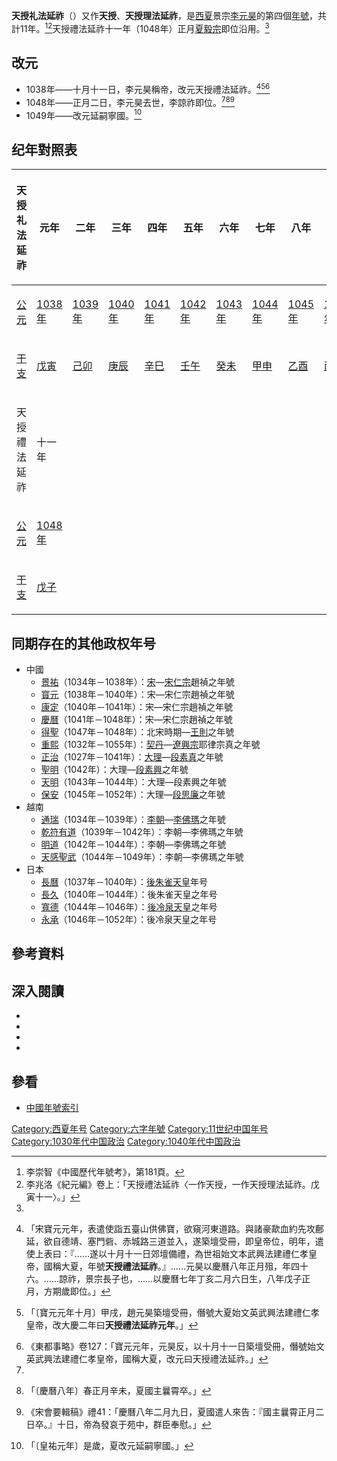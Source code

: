 {{Eranamebox|年号=天授礼法延祚
|起讫时间= 1038年十月－1048年
|政权= [[西夏|西夏]]
|帝王= 景宗[[李元昊|李元昊]]
|历时= 11年
|timeline= <timeline>
ImageSize  = width:200 height:50
PlotArea   = width:180 height:30 left:10 bottom:20
TimeAxis   = orientation:horizontal
DateFormat = yyyy
Period     = from:1032 till:1227
AlignBars  = early
ScaleMajor = increment:50 start:1032
Colors =
  id:canvas value:rgb(1,1,0.85)
BackgroundColors = canvas:canvas
PlotData =
  width:15 color:black
  bar:era from:start till:end
  bar:era from:1032 till:1048 color:red
  bar:era from:1038 till:1048 color:yellow
</timeline>
|说明= 天授礼法延祚在<span style="color: red;">'''西夏'''</span>及李元昊時期的位置
}}
'''天授礼法延祚'''（{{kj|1038年|十月|1048年|}}）又作'''天授'''、'''天授理法延祚'''，是[[西夏|西夏]]景宗[[李元昊|李元昊]]的第四個[[年號|年號]]，共計11年。<ref>李崇智《中國歷代年號考》，第181頁。</ref><ref>李兆洛《紀元編》卷上：「天授禮法延祚〈一作天授，一作天授理法延祚。戊寅十一〉。」</ref>天授禮法延祚十一年（1048年）正月[[夏毅宗|夏毅宗]]即位沿用。<ref name="夏國傳"/>

==改元==
*1038年——十月十一日，李元昊稱帝，改元天授禮法延祚。<ref name="夏國傳">{{cite wikisource|title=宋史列傳卷第二百四十四外國一夏國上|last=脫脫|wslink=zh:宋史/卷485}}「宋寶元元年，表遣使詣五臺山供佛寶，欲窺河東道路。與諸豪歃血約先攻鄜延，欲自德靖、塞門砦、赤城路三道並入，遂築壇受冊，即皇帝位，明年，遣使上表曰：『……遂以十月十一日郊壇備禮，為世祖始文本武興法建禮仁孝皇帝，國稱大夏，年號'''天授禮法延祚'''。』……元昊以慶曆八年正月殂，年四十六。……諒祚，景宗長子也，……以慶曆七年丁亥二月六日生，八年戊子正月，方期歲即位。」</ref><ref>{{cite wikisource|title=續資治通鑑長編卷一百十九|last=李燾|wslink=zh:續資治通鑑長編/卷122}}「〔寶元元年十月〕甲戌，趙元昊築壇受冊，僭號大夏始文英武興法建禮仁孝皇帝，改大慶二年曰'''天授禮法延祚元年'''。」</ref><ref>《東都事略》卷127：「寶元元年，元昊反，以十月十一日築壇受冊，僭號始文英武興法建禮仁孝皇帝，國稱大夏，改元曰天授禮法延祚。」</ref>
*1048年——正月二日，李元昊去世，李諒祚即位。<ref name="夏國傳"/><ref>{{cite wikisource|title=續資治通鑑長編卷一百六十二|last=李燾|wslink=zh:續資治通鑑長編/卷162}}「〔慶曆八年〕春正月辛未，夏國主曩霄卒。」</ref><ref>《宋會要輯稿》禮41：「慶曆八年二月九日，夏國遣人來告：『國主曩霄正月二日卒。』十日，帝為發哀于苑中，群臣奉慰。」</ref>
*1049年——改元延嗣寧國。<ref>{{cite wikisource|title=續資治通鑑卷五十|last=畢沅|wslink=zh:續資治通鑑/卷050}}「〔皇祐元年〕是歲，夏改元延嗣寧國。」</ref>

==纪年對照表==
{| class="wikitable"  style="text-align:center"
!天授礼法延祚!!元年!!二年!!三年!!四年!!五年!!六年!!七年!!八年!!九年!!十年
|-
![[公元|公元]]
|[[1038年|1038年]]||[[1039年|1039年]]||[[1040年|1040年]]||[[1041年|1041年]]||[[1042年|1042年]]||[[1043年|1043年]]||[[1044年|1044年]]||[[1045年|1045年]]||[[1046年|1046年]]||[[1047年|1047年]]
|-
![[干支|干支]]
|[[戊寅|戊寅]]||[[己卯|己卯]]||[[庚辰|庚辰]]||[[辛巳|辛巳]]||[[壬午|壬午]]||[[癸未|癸未]]||[[甲申|甲申]]||[[乙酉|乙酉]]||[[丙戌|丙戌]]||[[丁亥|丁亥]]
|-
!天授禮法延祚!!十一年
|-
![[公元|公元]]
|[[1048年|1048年]]
|-
![[干支|干支]]
|[[戊子|戊子]]
|}

==同期存在的其他政权年号==
*中國
**[[景祐|景祐]]（1034年－1038年）：[[宋朝|宋]]—[[宋仁宗|宋仁宗]]趙禎之年號
**[[寳元|寳元]]（1038年－1040年）：宋—宋仁宗趙禎之年號
**[[康定_(年号)|康定]]（1040年－1041年）：宋—宋仁宗趙禎之年號
**[[慶曆|慶曆]]（1041年－1048年）：宋—宋仁宗趙禎之年號
**[[得聖|得聖]]（1047年－1048年）：北宋時期—[[王則|王則]]之年號
**[[重熙|重熙]]（1032年－1055年）：[[辽朝|契丹]]—[[辽兴宗|遼興宗]]耶律宗真之年號
**[[正治_(大理)|正治]]（1027年－1041年）：[[大理国|大理]]—[[段素真|段素真]]之年號
**[[圣明_(大理)|聖明]]（1042年）：大理—[[段素興|段素興]]之年號
**[[天明_(大理)|天明]]（1043年－1044年）：大理—段素興之年號
**[[保安_(大理)|保安]]（1045年－1052年）：大理—[[段思廉|段思廉]]之年號
*越南
**[[通瑞|通瑞]]（1034年－1039年）：[[李朝_(越南)|李朝]]—[[李太宗|李佛瑪]]之年號
**[[乾符有道|乾符有道]]（1039年－1042年）：李朝—李佛瑪之年號
**[[明道_(越南)|明道]]（1042年－1044年）：李朝—李佛瑪之年號
**[[天感聖武|天感聖武]]（1044年－1049年）：李朝—李佛瑪之年號
*日本
**[[長曆|長曆]]（1037年－1040年）：[[後朱雀天皇|後朱雀天皇]]年号
**[[長久_(日本)|長久]]（1040年－1044年）：後朱雀天皇之年号
**[[寬德|寬德]]（1044年－1046年）：[[後冷泉天皇|後冷泉天皇]]之年号
**[[永承|永承]]（1046年－1052年）：後冷泉天皇之年号

==參考資料==
{{Reflist}}

==深入閱讀==
<div>
*{{Cite book|author=李崇智|title=中國歷代年號考|format=|url=|date=2004年12月|publisher=中華書局|location=北京|id=ISBN 7101025129}}
*{{Cite book|author=鄧洪波|title=東亞歷史年表|format=pdf|url=http://www.eastasia.ntu.edu.tw/chinese/05_a04.htm|date=2005年3月|publisher=國立臺灣大學東亞經典與文化研究計劃|location=臺北|id=ISBN 9789860005189|access-date=2021-12-06|archive-date=2007-08-25|archive-url=https://web.archive.org/web/20070825002742/http://www.eastasia.ntu.edu.tw/chinese/05_a04.htm}}
*{{Cite book|author=長部和雄|title=西夏紀年考（上）|format=pdf|url=https://repository.kulib.kyoto-u.ac.jp/dspace/bitstream/2433/247949/1/shirin_018_3_420.pdf|date=1933年7月1日|publisher=京都大學|location=東京|id=ISBN|access-date=2021年12月18日|archive-date=2021年12月9日|archive-url=https://web.archive.org/web/20211209150023/https://repository.kulib.kyoto-u.ac.jp/dspace/bitstream/2433/247949/1/shirin_018_3_420.pdf}}
*{{Cite book|author=長部和雄|title=西夏紀年考（下）|format=pdf|url=https://repository.kulib.kyoto-u.ac.jp/dspace/bitstream/2433/247970/1/shirin_018_4_657.pdf|date=1933年10月1日|publisher=京都大學|location=東京|id=ISBN|access-date=2021年12月18日|archive-date=2021年12月18日|archive-url=https://web.archive.org/web/20211218133522/https://repository.kulib.kyoto-u.ac.jp/dspace/bitstream/2433/247970/1/shirin_018_4_657.pdf}}
</div>

==參看==
*[[中国年号列表#西夏|中國年號索引]]

{{年号|[[大庆_(夏景宗)|大庆]]|[[中国年号列表|西夏年号]]|[[延嗣宁国|延嗣宁国]]}}
{{西夏年号}}

[[Category:西夏年号|Category:西夏年号]]
[[Category:六字年號|Category:六字年號]]
[[Category:11世纪中国年号|Category:11世纪中国年号]]
[[Category:1030年代中国政治|Category:1030年代中国政治]]
[[Category:1040年代中国政治|Category:1040年代中国政治]]